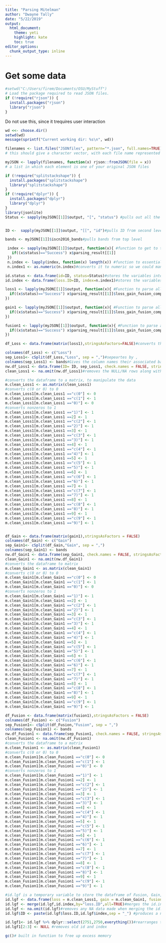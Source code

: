 ---
title: "Parsing Mitelman"
author: "Dwayne Tally"
date: "5/22/2019"
output:
  html_document:
    theme: yeti
    highlight: kate
    toc: true
editor_options: 
  chunk_output_type: inline
---

# Get some data
```{r load.json}

#setwd("C:/Users/firem/Documents/OSU/MyStuff")
# Load the package required to read JSON files.
if (!require("rjson")) {
  install.packages("rjson")
  library("rjson")
}
```


Do not use this, since it trequires user interaction
```{r eval=FALSE}
wd <<- choose.dir()
setwd(wd)
message(sprintf("Current working dir: %s\n", wd))
```

```{r}
filenames <- list.files("JSONfiles", pattern="*.json", full.names=TRUE) 
# this should give a character vector, with each file name represented by an entry

myJSON <- lapply(filenames, function(x) rjson::fromJSON(file = x))
# a list in which each element is one of your original JSON files

```

```{r output}
if (!require("splitstackshape")) {
  install.packages("splitstackshape")
  library("splitstackshape")
}
if (!require("dplyr")) {
  install.packages("dplyr")
  library("dplyr")
}
library(jsonlite)
Status <- sapply(myJSON[[1]]$output, "[", "status") #pulls out all the status object list


ID <-  sapply(myJSON[[1]]$output, "[[", "id")#pulls ID from second level

bands <- myJSON[[1]]$iscn2016_bands#pulls bands from top level

 index <- sapply(myJSON[[1]]$output, function(x){ #function to get to the level of the karyotype index
   if((x$status)=="Success") x$parsing_result[[1]]
 })
 n.index <- lapply(index, function(x) length(x)) #function to essentially pull the karyotype/index from the data
 n.index1 <- as.numeric(n.index)#converts it to numeric so we could manipulate the data

```

```{r LGF}
id.status <- data.frame(id=ID, status=Status)#stores the variables into a dataframe called id.status
id.index <- data.frame(loss.ID=ID, index=n.index1)#stores the variables into a dataframe called id.index

loss1 <- lapply(myJSON[[1]]$output, function(x){ #Function to parse all the loss data from parsing_result
  if((x$status)=="Success") x$parsing_result[[1]]$loss_gain_fusion_computing$loss
})

gain1 <- lapply(myJSON[[1]]$output, function(x){ #Function to parse all the gain data from parsing_result
  if((x$status)=="Success") x$parsing_result[[1]]$loss_gain_fusion_computing$gain
})

fusion1 <- lapply(myJSON[[1]]$output, function(x){ #Function to parse all the fusion data from parsing_result
  if((x$status)=="Success") x$parsing_result[[1]]$loss_gain_fusion_computing$fusion
})

```


```{r seperate}
df_Loss <- data.frame(matrix(loss1),stringsAsFactors=FALSE)#converts the loss data to a matrix/dataframe to change the data

colnames(df_Loss) <- c("Loss")
sep_Loss1<- cSplit(df_Loss,"Loss", sep = ",")#sepeartes by ,
colnames(sep_Loss1) <- bands#Gives the column names their associated bands
nw.df_Loss1 <- data.frame(ID= ID, sep_Loss1, check.names = FALSE, stringsAsFactors = FALSE) #combines the ID and sep_Loss1
clean_Loss1 <- na.omit(nw.df_Loss1)#removes the NULL/NA rows along with their associated ID

#converts the dataframe to a matrix, to manipulate the data
m.clean_Loss1 <- as.matrix(clean_Loss1)
#converts c(0 or 0) to 0
m.clean_Loss1[m.clean_Loss1 =="c(0"] <- 0 
m.clean_Loss1[m.clean_Loss1 =="c(1"] <- 1 
m.clean_Loss1[m.clean_Loss1 =="0)"] <- 0 
#converts nonzeros to 1
m.clean_Loss1[m.clean_Loss1 =="1)"] <- 1 
m.clean_Loss1[m.clean_Loss1 ==2] <- 1 
m.clean_Loss1[m.clean_Loss1 =="c(2"] <- 1
m.clean_Loss1[m.clean_Loss1 =="2)"] <- 1
m.clean_Loss1[m.clean_Loss1 ==3] <- 1 
m.clean_Loss1[m.clean_Loss1 =="c(3"] <- 1
m.clean_Loss1[m.clean_Loss1 =="3)"] <- 1
m.clean_Loss1[m.clean_Loss1 ==4] <- 1 
m.clean_Loss1[m.clean_Loss1 =="c(4"] <- 1
m.clean_Loss1[m.clean_Loss1 =="4)"] <- 1
m.clean_Loss1[m.clean_Loss1 ==5] <- 1 
m.clean_Loss1[m.clean_Loss1 =="c(5"] <- 1
m.clean_Loss1[m.clean_Loss1 =="5)"] <- 1
m.clean_Loss1[m.clean_Loss1 ==6] <- 1 
m.clean_Loss1[m.clean_Loss1 =="c(6"] <- 1
m.clean_Loss1[m.clean_Loss1 =="6)"] <- 1
m.clean_Loss1[m.clean_Loss1 ==7] <- 1 
m.clean_Loss1[m.clean_Loss1 =="c(7"] <- 1
m.clean_Loss1[m.clean_Loss1 =="7)"] <- 1
m.clean_Loss1[m.clean_Loss1 ==8] <- 1 
m.clean_Loss1[m.clean_Loss1 =="c(8"] <- 1
m.clean_Loss1[m.clean_Loss1 =="8)"] <- 1
m.clean_Loss1[m.clean_Loss1 ==9] <- 1 
m.clean_Loss1[m.clean_Loss1 =="c(9"] <- 1
m.clean_Loss1[m.clean_Loss1 =="9)"] <- 1


df_Gain <- data.frame(matrix(gain1),stringsAsFactors = FALSE)
colnames(df_Gain) <- c("Gain")
sep_Gain1<- cSplit(df_Gain,"Gain", sep = ",")
colnames(sep_Gain1) <- bands
nw.df_Gain1 <- data.frame(sep_Gain1, check.names = FALSE, stringsAsFactors = FALSE)
clean_Gain1 <- na.omit(nw.df_Gain1)
#converts the dataframe to matrix
m.clean_Gain1 <- as.matrix(clean_Gain1)
#converts c(0 or 0) to 0
m.clean_Gain1[m.clean_Gain1 =="c(0"] <- 0
m.clean_Gain1[m.clean_Gain1 =="c(1"] <- 1
m.clean_Gain1[m.clean_Gain1 =="0)"] <- 0
#converts nonzeros to 1
m.clean_Gain1[m.clean_Gain1 =="1)"] <- 1
m.clean_Gain1[m.clean_Gain1 ==2] <- 1
m.clean_Gain1[m.clean_Gain1 =="c(2"] <- 1
m.clean_Gain1[m.clean_Gain1 =="2)"] <- 1
m.clean_Gain1[m.clean_Gain1 ==3] <- 1 
m.clean_Gain1[m.clean_Gain1 =="c(3"] <- 1
m.clean_Gain1[m.clean_Gain1 =="3)"] <- 1
m.clean_Gain1[m.clean_Gain1 ==4] <- 1 
m.clean_Gain1[m.clean_Gain1 =="c(4"] <- 1
m.clean_Gain1[m.clean_Gain1 =="4)"] <- 1
m.clean_Gain1[m.clean_Gain1 ==5] <- 1 
m.clean_Gain1[m.clean_Gain1 =="c(5"] <- 1
m.clean_Gain1[m.clean_Gain1 =="5)"] <- 1
m.clean_Gain1[m.clean_Gain1 ==6] <- 1 
m.clean_Gain1[m.clean_Gain1 =="c(6"] <- 1
m.clean_Gain1[m.clean_Gain1 =="6)"] <- 1
m.clean_Gain1[m.clean_Gain1 ==7] <- 1
m.clean_Gain1[m.clean_Gain1 =="c(7"] <- 1
m.clean_Gain1[m.clean_Gain1 =="7)"] <- 1
m.clean_Gain1[m.clean_Gain1 ==8] <- 1 
m.clean_Gain1[m.clean_Gain1 =="c(8"] <- 1
m.clean_Gain1[m.clean_Gain1 =="8)"] <- 1
m.clean_Gain1[m.clean_Gain1 ==9] <- 1 
m.clean_Gain1[m.clean_Gain1 =="c(9"] <- 1
m.clean_Gain1[m.clean_Gain1 =="9)"] <- 1

df_Fusion <- data.frame(matrix(fusion1),stringsAsFactors = FALSE)
colnames(df_Fusion) <- c("Fusion")
sep_Fusion1<- cSplit(df_Fusion,"Fusion", sep = ",")
colnames(sep_Fusion1) <- bands
nw.df_Fusion1 <- data.frame(sep_Fusion1, check.names = FALSE, stringsAsFactors = FALSE)
clean_Fusion1 <- na.omit(nw.df_Fusion1)
#converts the dataframe to a matrix
m.clean_Fusion1 <- as.matrix(clean_Fusion1)
#converts c(0 or 0) to 0
m.clean_Fusion1[m.clean_Fusion1 =="c(0"] <- 0
m.clean_Fusion1[m.clean_Fusion1 =="c(1"] <- 1
m.clean_Fusion1[m.clean_Fusion1 =="0)"] <- 0
#converts nonzeros to 1
m.clean_Fusion1[m.clean_Fusion1 =="1)"] <- 1
m.clean_Fusion1[m.clean_Fusion1 ==2] <- 1
m.clean_Fusion1[m.clean_Fusion1 =="c(2"] <- 1
m.clean_Fusion1[m.clean_Fusion1 =="2)"] <- 1
m.clean_Fusion1[m.clean_Fusion1 ==3] <- 1 
m.clean_Fusion1[m.clean_Fusion1 =="c(3"] <- 1
m.clean_Fusion1[m.clean_Fusion1 =="3)"] <- 1
m.clean_Fusion1[m.clean_Fusion1 ==4] <- 1 
m.clean_Fusion1[m.clean_Fusion1 =="c(4"] <- 1
m.clean_Fusion1[m.clean_Fusion1 =="4)"] <- 1
m.clean_Fusion1[m.clean_Fusion1 ==5] <- 1 
m.clean_Fusion1[m.clean_Fusion1 =="c(5"] <- 1
m.clean_Fusion1[m.clean_Fusion1 =="5)"] <- 1
m.clean_Fusion1[m.clean_Fusion1 ==6] <- 1 
m.clean_Fusion1[m.clean_Fusion1 =="c(6"] <- 1
m.clean_Fusion1[m.clean_Fusion1 =="6)"] <- 1
m.clean_Fusion1[m.clean_Fusion1 ==7] <- 1 
m.clean_Fusion1[m.clean_Fusion1 =="c(7"] <- 1
m.clean_Fusion1[m.clean_Fusion1 =="7)"] <- 1
m.clean_Fusion1[m.clean_Fusion1 ==8] <- 1
m.clean_Fusion1[m.clean_Fusion1 =="c(8"] <- 1
m.clean_Fusion1[m.clean_Fusion1 =="8)"] <- 1
m.clean_Fusion1[m.clean_Fusion1 ==9] <- 1 
m.clean_Fusion1[m.clean_Fusion1 =="c(9"] <- 1
m.clean_Fusion1[m.clean_Fusion1 =="9)"] <- 1

```

```{r format}
#id.lgf is a temporary variable to store the dataframe of Fusion, Gain, Loss
id.lgf <- data.frame(loss = m.clean_Loss1, gain = m.clean_Gain1, fusion = m.clean_Fusion1, stringsAsFactors = FALSE)
id.lgf <- merge(id.lgf,id.index,by="loss.ID",all=TRUE)#merges the id.index to the id.lgf dataframe creates NA since id.index has ids that were previously removed
id.lgf <- na.omit(id.lgf)#removes any NA data made when merging the id.index
id.lgf$ID <- paste(id.lgf$loss.ID,id.lgf$index,sep = "_") #produces a new column with the number of replicants 

id.lgf1<- id.lgf %>% dplyr::select(2751,2750,everything())#rearranges the columns to have the id, and index to the left
id.lgf1[2:3] <- NULL #removes old id and index

gc()# built in function to free up excess memory
```










